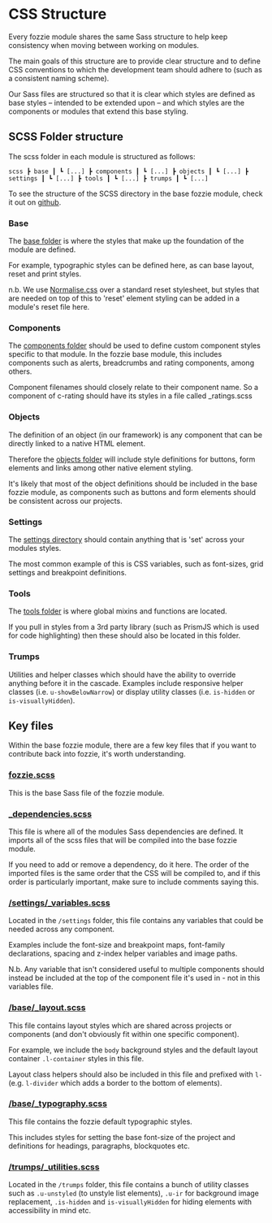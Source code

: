 <Meta title="Documentation/Guides/Fozzie/Structure"/>

# CSS Structure

Every fozzie module shares the same Sass structure to help keep consistency when moving between working on modules.

The main goals of this structure are to provide clear structure and to define CSS conventions to which the development team should adhere to (such as a consistent naming scheme).

Our Sass files are structured so that it is clear which styles are defined as base styles – intended to be extended upon – and which styles are the components or modules that extend this base styling.

<a name="scheme"></a><h2>SCSS Folder structure</h2>

The scss folder in each module is structured as follows:

```
scss ┣ base ┃ ┗ [...] ┣ components ┃ ┗ [...] ┣ objects ┃ ┗ [...] ┣ settings ┃ ┗ [...] ┣ tools ┃ ┗ [...] ┣ trumps ┃ ┗ [...]
```
To see the structure of the SCSS directory in the base fozzie module, check it out on [github](https://github.com/justeat/fozzie/tree/master/src/scss).

### Base

The [base folder](https://github.com/justeat/fozzie/tree/master/src/scss/base) is where the styles that make up the foundation of the module are defined.

For example, typographic styles can be defined here, as can base layout, reset and print styles.

n.b. We use [Normalise.css](https://github.com/justeat/fozzie/blob/2af7b82242549e5662cb675b813c211b84127d0e/src/scss/_dependencies.scss#L36) over a standard reset stylesheet, but styles that are needed on top of this to 'reset' element styling can be added in a module's reset file here.

### Components

The [components folder](https://github.com/justeat/fozzie/tree/master/src/scss/components) should be used to define custom component styles specific to that module. In the fozzie base module, this includes components such as alerts, breadcrumbs and rating components, among others.

Component filenames should closely relate to their component name. So a component of c-rating should have its styles in a file called _ratings.scss

### Objects

The definition of an object (in our framework) is any component that can be directly linked to a native HTML element.

Therefore the [objects folder](https://github.com/justeat/fozzie/tree/master/src/scss/objects) will include style definitions for buttons, form elements and links among other native element styling.

It's likely that most of the object definitions should be included in the base fozzie module, as components such as buttons and form elements should be consistent across our projects.

### Settings

The [settings directory](https://github.com/justeat/fozzie/tree/master/src/scss/settings) should contain anything that is 'set' across your modules styles.

The most common example of this is CSS variables, such as font-sizes, grid settings and breakpoint definitions.

### Tools

The [tools folder](https://github.com/justeat/fozzie/tree/master/src/scss/tools) is where global mixins and functions are located.

If you pull in styles from a 3rd party library (such as PrismJS which is used for code highlighting) then these should also be located in this folder.

### Trumps

Utilities and helper classes which should have the ability to override anything before it in the cascade. Examples include responsive helper classes (i.e. `u-showBelowNarrow`) or display utility classes (i.e. `is-hidden` or `is-visuallyHidden`).

<a name="scheme"></a><h2>Key files</h2>

Within the base fozzie module, there are a few key files that if you want to contribute back into fozzie, it's worth understanding.

### [fozzie.scss](https://github.com/justeat/fozzie/blob/master/src/scss/fozzie.scss)

This is the base Sass file of the fozzie module.

### [_dependencies.scss](https://github.com/justeat/fozzie/blob/master/src/scss/_dependencies.scss)

This file is where all of the modules Sass dependencies are defined. It imports all of the scss files that will be compiled into the base fozzie module.

If you need to add or remove a dependency, do it here. The order of the imported files is the same order that the CSS will be compiled to, and if this order is particularly important, make sure to include comments saying this.

### [/settings/_variables.scss](https://github.com/justeat/fozzie/blob/master/src/scss/settings/_variables.scss)

Located in the `/settings` folder, this file contains any variables that could be needed across any component.

Examples include the font-size and breakpoint maps, font-family declarations, spacing and z-index helper variables and image paths.

N.b. Any variable that isn't considered useful to multiple components should instead be included at the top of the component file it's used in - not in this variables file.

### [/base/_layout.scss](https://github.com/justeat/fozzie/blob/master/src/scss/base/_layout.scss)

This file contains layout styles which are shared across projects or components (and don't obviously fit within one specific component).

For example, we include the `body` background styles and the default layout container `.l-container` styles in this file.

Layout class helpers should also be included in this file and prefixed with `l-` (e.g. `l-divider` which adds a border to the bottom of elements).

### [/base/_typography.scss](https://github.com/justeat/fozzie/blob/master/src/scss/base/_typography.scss)

This file contains the fozzie default typographic styles.

This includes styles for setting the base font-size of the project and definitions for headings, paragraphs, blockquotes etc.

### [/trumps/_utilities.scss](https://github.com/justeat/fozzie/blob/master/src/scss/trumps/_utilities.scss)

Located in the `/trumps` folder, this file contains a bunch of utility classes such as `.u-unstyled` (to unstyle list elements), `.u-ir` for background image replacement, `.is-hidden` and `is-visuallyHidden` for hiding elements with accessibility in mind etc.
